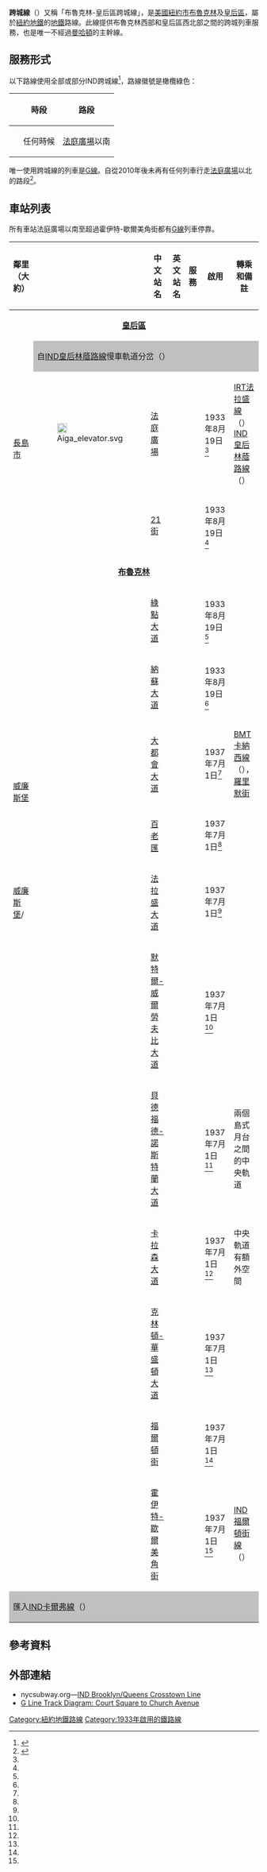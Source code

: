 {{Infobox rail line
|color=#6cbe45
|name = IND跨城線<br />{{lang|en|IND Crosstown Line}}
|image = NYCS-bull-trans-G.svg
|image_width = 75px
|caption =在布魯克林及皇后區使用IND跨城線的路線自1979年起以橄欖綠色表示。
|type = [[地鐵|地鐵]]
|system = [[紐約地鐵|紐約地鐵]]
|status =
|locale =
|start = [[法庭廣場車站_(IND跨城線)|法庭廣場]]
|end = [[霍伊特-歇爾美角街車站_(IND跨城線)|霍伊特-歇爾美角街]]
|stations = 13個
|routes =
|daily_ridership = 149,043<ref name="ridership">{{cite web |url=http://mta.info/nyct/facts/ridership/ridership_sub.htm |title=Average weekday subway ridership |author=MTA |date= |work= |publisher= |accessdate=April 2, 2014 |deadurl=yes |archiveurl=https://web.archive.org/web/20140328023018/http://www.mta.info/nyct/facts/ridership/ridership_sub.htm |archivedate=2014-03-28 |df= }}</ref>
|open = 1933–1937
|close =
|owner = [[紐約市|紐約市]]
|operator = [[紐約市公共運輸局|紐約市公共運輸局]]
|character = 地下
|stock       = 
|linelength  =
|tracklength =
|tracks      = 2-4
|gauge       = {{track gauge|ussg}}
|electrification = [[直流電|直流電]]
|speed       =
|elevation   =
|map         =
}}
{{IND跨城線RDT}}
'''跨城線'''（{{lang-en|Crosstown Line}}）又稱「布魯克林-皇后區跨城線」，是[[美國|美國]][[紐約市|紐約市]][[布魯克林|布魯克林]]及[[皇后區|皇后區]]，屬於[[紐約地鐵|紐約地鐵]]{{link-en|紐約地鐵B分部|B Division (New York City Subway)|B分部}}的[[地鐵|地鐵]]路線。此線提供布魯克林西部和皇后區西北部之間的跨城列車服務，也是唯一不經過[[曼哈頓|曼哈頓]]的主幹線。

== 服務形式 ==
以下路線使用全部或部分IND跨城線<ref>{{NYCS const|serviceguide}}</ref>，路線徽號是橄欖綠色：
{|class="wikitable"
! 
!時段
!路段
|-
|{{rint|newyork|G}}
|任何時候
|[[法庭廣場車站_(IND跨城線)|法庭廣場]]以南
|}
唯一使用跨城線的列車是[[紐約地鐵G線|G線]]。自從2010年後未再有任何列車行走[[法庭廣場車站_(IND跨城線)|法庭廣場]]以北的路段<ref name="tracks2">{{NYCS const|trackref|trackbook3}}</ref>。
== 車站列表 ==
所有車站法庭廣場以南至超過霍伊特-歇爾美角街都有[[紐約地鐵G線|G線]]列車停靠。

{{NYCS service legend
| alltimes        = show
| allexceptnights = show
| nightsweekends  = show
| weekdaysonly    = show
| rushpeak        = show
}}

{| class="wikitable"
!鄰里<br />（大約）
!{{Access icon}}
!中文站名
!英文站名
!服務
!啟用
!轉乘和備註
|-
| align=center colspan=8 | '''[[皇后區|皇后區]]'''
|-
|rowspan=3|[[長島市|長島市]]
!colspan=6 style="background-color: silver;"|自[[IND皇后林蔭路線|IND皇后林蔭路線]]慢車軌道分岔（{{NYCS Crosstown north|time=show}}）
|-
|[[File:Aiga_elevator.svg|20px]]
|[[法庭廣場車站_(IND跨城線)|法庭廣場]]
|{{lang|en|Court Square}}
|{{NYCS Crosstown|time=show}}
|1933年8月19日<ref name=NYTimes-INDQBLCrstwnOpen-1933/>
|[[IRT法拉盛線|IRT法拉盛線]]（{{NYCS Flushing south|time=show}}）<br>[[IND皇后林蔭路線|IND皇后林蔭路線]]（{{NYCS Queens 53rd|time=show}}）
|-
|
|[[21街車站_(IND跨城線)|21街]]
|{{lang|en|21st Street}}
|{{NYCS Crosstown|time=show}}
|1933年8月19日<ref name=NYTimes-INDQBLCrstwnOpen-1933/>
|
|-
| align=center colspan=8 | '''[[布魯克林|布魯克林]]'''
|-
|rowspan=2|{{link-en|綠點 (布魯克林)|Greenpoint, Brooklyn|綠點}}
|
|[[綠點大道車站_(IND跨城線)|綠點大道]]
|{{lang|en|Greenpoint Avenue}}
|{{NYCS Crosstown|time=show}}
|1933年8月19日<ref name=NYTimes-INDQBLCrstwnOpen-1933/>
|
|-
|
|[[納蘇大道車站_(IND跨城線)|納蘇大道]]
|{{lang|en|Nassau Avenue}}
|{{NYCS Crosstown|time=show}}
|1933年8月19日<ref name=NYTimes-INDQBLCrstwnOpen-1933/>
|
|-
|rowspan=2|[[威廉斯堡_(布魯克林)|威廉斯堡]]
|
|[[大都會大道車站_(IND跨城線)|大都會大道]]
|{{lang|en|Metropolitan Avenue}}
|{{NYCS Crosstown|time=show}}
|1937年7月1日<ref name="bde19370701"/>
|[[BMT卡納西線|BMT卡納西線]]（{{NYCS Canarsie|time=show}}），[[羅里默街車站_(BMT卡納西線)|羅里默街]]
|-
|
|[[百老匯車站_(IND跨城線)|百老匯]]
|{{lang|en|Broadway}}
|{{NYCS Crosstown|time=show}}
|1937年7月1日<ref name="bde19370701"/>
|
|-
|[[威廉斯堡_(布魯克林)|威廉斯堡]]/<br />{{link-en|貝德福德-斯圖弗森 (布魯克林)|Bedford-Stuyvesant, Brooklyn|貝德福德-斯圖弗森}}
|
|[[法拉盛大道車站_(IND跨城線)|法拉盛大道]]
|{{lang|en|Flushing Avenue}}
|{{NYCS Crosstown|time=show}}
|1937年7月1日<ref name="bde19370701"/>
|
|-
|rowspan=2|{{link-en|貝德福德-斯圖弗森 (布魯克林)|Bedford-Stuyvesant, Brooklyn|貝德福德-斯圖弗森}}
|
|[[默特爾-威爾勞夫比大道車站_(IND跨城線)|默特爾-威爾勞夫比大道]]
|{{lang|en|Myrtle–Willoughby Avenues}}
|{{NYCS Crosstown|time=show}}
|1937年7月1日<ref name="bde19370701"/>
|
|-
|
|[[貝德福德-諾斯特蘭大道車站_(IND跨城線)|貝德福德-諾斯特蘭大道]]
|{{lang|en|Bedford–Nostrand Avenues}}
|{{NYCS Crosstown|time=show}}
|1937年7月1日<ref name="bde19370701"/>
|兩個島式月台之間的中央軌道
|-
|rowspan=2|{{link-en|克林頓山 (布魯克林)|Clinton Hill, Brooklyn|克林頓山}}
|
|[[卡拉森大道車站_(IND跨城線)|卡拉森大道]]
|{{lang|en|Classon Avenue}}
|{{NYCS Crosstown|time=show}}
|1937年7月1日<ref name="bde19370701"/>
|中央軌道有額外空間
|-
|
|[[克林頓-華盛頓大道車站_(IND跨城線)|克林頓-華盛頓大道]]
|{{lang|en|Clinton–Washington Avenues}}
|{{NYCS Crosstown|time=show}}
|1937年7月1日<ref name="bde19370701"/>
|
|-
|{{link-en|格林堡 (布魯克林)|Fort Greene, Brooklyn|格林堡}}
|
|[[福爾頓街車站_(IND跨城線)|福爾頓街]]
|{{lang|en|Fulton Street}}
|{{NYCS Crosstown|time=show}}
|1937年7月1日<ref name="bde19370701"/>
|
|-
|{{link-en|布魯克林下城|Downtown Brooklyn}}
|
|[[霍伊特-歇爾美角街車站_(IND跨城線)|霍伊特-歇爾美角街]]
|{{lang|en|Hoyt–Schermerhorn Streets}}
|{{NYCS Crosstown|time=show}}
|1937年7月1日<ref name="bde19370701"/>
|[[IND福爾頓街線|IND福爾頓街線]]（{{NYCS Fulton|time=show}}）
|-
!colspan=7 style="background-color: silver;"|匯入[[IND卡爾弗線|IND卡爾弗線]]（{{NYCS Crosstown|time=show}}）
|}

== 參考資料 ==
{{reflist|30em}}

== 外部連結 ==
{{commons category|IND Crosstown Line}}
* nycsubway.org—[http://nycsubway.org/wiki/IND_Crosstown_Line IND Brooklyn/Queens Crosstown Line]{{Wayback|url=http://nycsubway.org/wiki/IND_Crosstown_Line |date=20171110114720 }}
* [http://web.mta.info/nyct/service/G_Appendices_7_10_13.pdf#page=21 G Line Track Diagram: Court Square to Church Avenue]{{Wayback|url=http://web.mta.info/nyct/service/G_Appendices_7_10_13.pdf#page=21 |date=20160127233038 }}

{{紐約地鐵路線}}

{{DEFAULTSORT:Crosstown Line}}
[[Category:紐約地鐵路線|Category:紐約地鐵路線]]
[[Category:1933年啟用的鐵路線|Category:1933年啟用的鐵路線]]